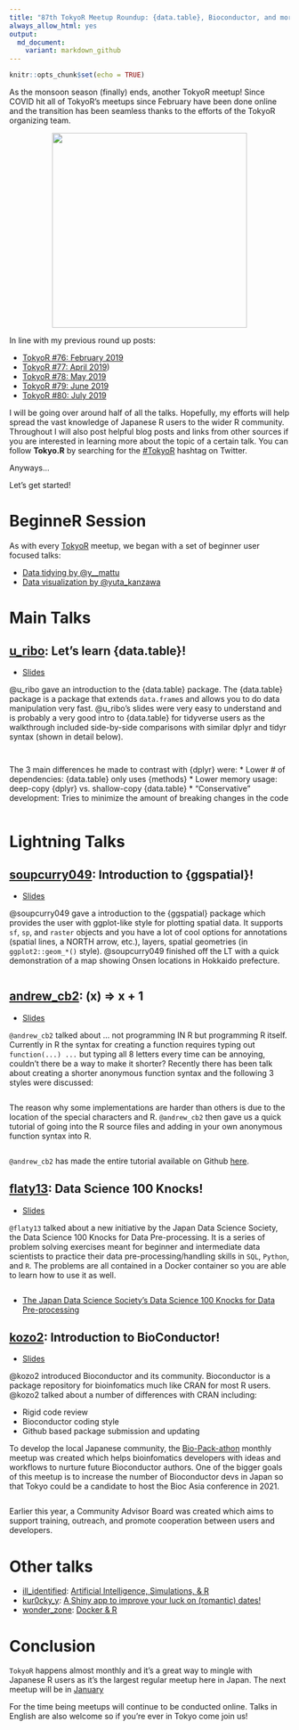 ```yaml
---
title: "87th TokyoR Meetup Roundup: {data.table}, Bioconductor, and more!"
always_allow_html: yes
output: 
  md_document:
    variant: markdown_github
---
```


```r
knitr::opts_chunk$set(echo = TRUE)
```

As the monsoon season (finally) ends, another TokyoR meetup! Since COVID hit all of TokyoR's meetups since February have been done online and the transition has been seamless thanks to the efforts of the TokyoR organizing team. 

<img src="https://i.imgur.com/UlstyyS.png" style="display: block; margin: auto;" width = "350" />

In line with my previous round up posts:

- [TokyoR #76: February 2019](https://ryo-n7.github.io/2019-03-07-tokyoR-76-roundup/)
- [TokyoR #77: April 2019](https://ryo-n7.github.io/2019-04-24-tokyoR-77/)) 
- [TokyoR #78: May 2019](https://ryo-n7.github.io/2019-05-31-tokyoR-78-roundup/) 
- [TokyoR #79: June 2019](https://ryo-n7.github.io/2019-07-05-tokyoR-79-roundup/)
- [TokyoR #80: July 2019](https://ryo-n7.github.io/2019-08-02-tokyoR-80-roundup/)

I will be going over around half of all the talks. Hopefully, my efforts will help spread the vast knowledge of Japanese R users to the wider R community. Throughout I will also post helpful blog posts and links from other sources if you are interested in learning more about the topic of a certain talk. You can follow __Tokyo.R__ by searching for the [#TokyoR](https://twitter.com/hashtag/TokyoR) hashtag on Twitter.

Anyways...

Let's get started!

# BeginneR Session

As with every [TokyoR](http://tokyor.connpass.com/) meetup, we began with a set of beginner user focused talks:

- [Data tidying by @y__mattu](https://ymattu.github.io/TokyoR87/slide.html#/)
- [Data visualization by @yuta_kanzawa](https://ytknzw.github.io/TokyoR/%E5%88%9D%E5%BF%83%E8%80%85%E3%82%BB%E3%83%83%E3%82%B7%E3%83%A7%E3%83%B3_%E3%83%87%E3%83%BC%E3%82%BF%E5%8F%AF%E8%A6%96%E5%8C%96_TokyoR_20200801.pdf)


# Main Talks

## [u_ribo](https://twitter.com/u_ribo): Let's learn {data.table}!
* [Slides](https://speakerdeck.com/s_uryu/datatable1130)

@u_ribo gave an introduction to the {data.table} package. The {data.table} package is a package that extends `data.frame`s and allows you to do data manipulation very fast. @u_ribo's slides were very easy to understand and is probably a very good intro to {data.table} for tidyverse users as the walkthrough included side-by-side comparisons with similar dplyr and tidyr syntax (shown in detail below).

![]()

![]()

The 3 main differences he made to contrast with {dplyr} were:
* Lower # of dependencies: {data.table} only uses {methods}
* Lower memory usage: deep-copy {dplyr} vs. shallow-copy {data.table}
* "Conservative" development: Tries to minimize the amount of breaking changes in the code

![]()

# Lightning Talks

## [soupcurry049](https://twitter.com/soupcurry049/): Introduction to {ggspatial}!
* [Slides](https://www.slideshare.net/kashitan/shinyleaflettips-177070514)

@soupcurry049 gave a introduction to the {ggspatial} package which provides the user with ggplot-like style for plotting spatial data. It supports `sf`, `sp`, and `raster` objects and you have a lot of cool options for annotations (spatial lines, a NORTH arrow, etc.), layers, spatial geometries (in `ggplot2::geom_*()` style). @soupcurry049 finished off the LT with a quick demonstration of a map showing Onsen locations in Hokkaido prefecture.

![]()

## [andrew_cb2](https://twitter.com/andrew_cb2/): (x) => x + 1
* [Slides](https://speakerdeck.com/andycraig/x-equals-x-plus-1)

`@andrew_cb2` talked about ... not programming IN R but programming R itself. Currently in R the syntax for creating a function requires typing out `function(...) ...` but typing all 8 letters every time can be annoying, couldn't there be a way to make it shorter? Recently there has been talk about creating a shorter anonymous function syntax and the following 3 styles were discussed:

![]()

The reason why some implementations are harder than others is due to the location of the special characters and R. `@andrew_cb2` then gave us a quick tutorial of going into the R source files and adding in your own anonymous function syntax into R. 

![]()

`@andrew_cb2` has made the entire tutorial available on Github [here](https://github.com/andycraig/r-anonymous-functions).


## [flaty13](https://twitter.com/flaty13/): Data Science 100 Knocks!
* [Slides](https://docs.google.com/presentation/d/12ldjAA1IOWkbOhUtOmLL__IK1ANYFj4Z9_gJMYu7Z0Q/edit#slide=id.g8de40d2099_0_159)

`@flaty13` talked about a new initiative by the Japan Data Science Society, the Data Science 100 Knocks for Data Pre-processing. It is a series of problem solving exercises meant for beginner and intermediate data scientists to practice their data pre-processing/handling skills in `SQL`, `Python`, and `R`. The problems are all contained in a Docker container so you are able to learn how to use it as well. 

![]()

* [The Japan Data Science Society's Data Science 100 Knocks for Data Pre-processing](https://github.com/The-Japan-DataScientist-Society/100knocks-preprocess)

## [kozo2](https://twitter.com/kozo2/): Introduction to BioConductor!
* [Slides](https://docs.google.com/presentation/d/1sISzZurAxCYYJbsgHzVPiYgVYbv8HoBVLq7E-b3huAg/edit#slide=id.p)

@kozo2 introduced Bioconductor and its community. Bioconductor is a package repository for bioinfomatics much like CRAN for most R users. @kozo2 talked about a number of differences with CRAN including: 

* Rigid code review
* Bioconductor coding style
* Github based package submission and updating

To develop the local Japanese community, the [Bio-Pack-athon](https://biopackathon.connpass.com/) monthly meetup was created which helps bioinfomatics developers with ideas and workflows to nurture future Bioconductor authors. One of the bigger goals of this meetup is to increase the number of Bioconductor devs in Japan so that Tokyo could be a candidate to host the Bioc Asia conference in 2021. 

![]()

Earlier this year, a Community Advisor Board was created which aims to support training, outreach, and promote cooperation between users and developers. 


# Other talks

- [ill_identified](https://twitter.com/ill_identified/): [Artificial Intelligence, Simulations, & R](https://speakerdeck.com/ktgrstsh/applying-actuarial-method-to-marketing-science)
- [kur0cky_y](): [A Shiny app to improve your luck on (romantic) dates!](https://speakerdeck.com/kur0cky/motemote-data-science-2)
- [wonder_zone](https://twitter.com/yutakanzawa/): [Docker & R](https://www.slideshare.net/cancolle/docker-tokyor87)

# Conclusion

`TokyoR` happens almost monthly and it’s a great way to mingle with Japanese R users as it's the largest regular meetup here in Japan. The next meetup will be in [January](https://tokyor.connpass.com/) 

For the time being meetups will continue to be conducted online. Talks in English are also welcome so if you’re ever in Tokyo come join us!

